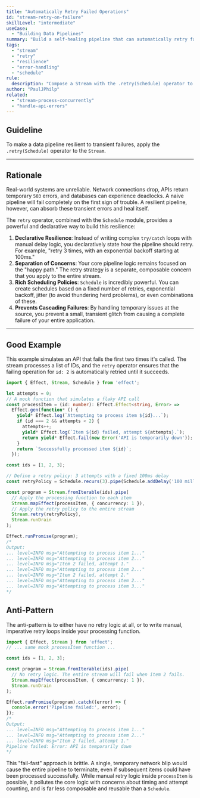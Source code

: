 ```yaml
---
title: "Automatically Retry Failed Operations"
id: "stream-retry-on-failure"
skillLevel: "intermediate"
useCase:
  - "Building Data Pipelines"
summary: "Build a self-healing pipeline that can automatically retry failed processing steps using a configurable backoff strategy."
tags:
  - "stream"
  - "retry"
  - "resilience"
  - "error-handling"
  - "schedule"
rule:
  description: "Compose a Stream with the .retry(Schedule) operator to automatically recover from transient failures."
author: "PaulJPhilp"
related:
  - "stream-process-concurrently"
  - "handle-api-errors"
---
```


## Guideline

To make a data pipeline resilient to transient failures, apply the `.retry(Schedule)` operator to the `Stream`.

---

## Rationale

Real-world systems are unreliable. Network connections drop, APIs return temporary `503` errors, and databases can experience deadlocks. A naive pipeline will fail completely on the first sign of trouble. A resilient pipeline, however, can absorb these transient errors and heal itself.

The `retry` operator, combined with the `Schedule` module, provides a powerful and declarative way to build this resilience:

1.  **Declarative Resilience**: Instead of writing complex `try/catch` loops with manual delay logic, you declaratively state *how* the pipeline should retry. For example, "retry 3 times, with an exponential backoff starting at 100ms."
2.  **Separation of Concerns**: Your core pipeline logic remains focused on the "happy path." The retry strategy is a separate, composable concern that you apply to the entire stream.
3.  **Rich Scheduling Policies**: `Schedule` is incredibly powerful. You can create schedules based on a fixed number of retries, exponential backoff, jitter (to avoid thundering herd problems), or even combinations of these.
4.  **Prevents Cascading Failures**: By handling temporary issues at the source, you prevent a small, transient glitch from causing a complete failure of your entire application.

---

## Good Example

This example simulates an API that fails the first two times it's called. The stream processes a list of IDs, and the `retry` operator ensures that the failing operation for `id: 2` is automatically retried until it succeeds.

```typescript
import { Effect, Stream, Schedule } from 'effect';

let attempts = 0;
// A mock function that simulates a flaky API call
const processItem = (id: number): Effect.Effect<string, Error> =>
  Effect.gen(function* () {
    yield* Effect.log(`Attempting to process item ${id}...`);
    if (id === 2 && attempts < 2) {
      attempts++;
      yield* Effect.log(`Item ${id} failed, attempt ${attempts}.`);
      return yield* Effect.fail(new Error('API is temporarily down'));
    }
    return `Successfully processed item ${id}`;
  });

const ids = [1, 2, 3];

// Define a retry policy: 3 attempts with a fixed 100ms delay
const retryPolicy = Schedule.recurs(3).pipe(Schedule.addDelay('100 millis'));

const program = Stream.fromIterable(ids).pipe(
  // Apply the processing function to each item
  Stream.mapEffect(processItem, { concurrency: 1 }),
  // Apply the retry policy to the entire stream
  Stream.retry(retryPolicy),
  Stream.runDrain
);

Effect.runPromise(program);
/*
Output:
... level=INFO msg="Attempting to process item 1..."
... level=INFO msg="Attempting to process item 2..."
... level=INFO msg="Item 2 failed, attempt 1."
... level=INFO msg="Attempting to process item 2..."
... level=INFO msg="Item 2 failed, attempt 2."
... level=INFO msg="Attempting to process item 2..."
... level=INFO msg="Attempting to process item 3..."
*/
```

## Anti-Pattern

The anti-pattern is to either have no retry logic at all, or to write manual, imperative retry loops inside your processing function.

```typescript
import { Effect, Stream } from 'effect';
// ... same mock processItem function ...

const ids = [1, 2, 3];

const program = Stream.fromIterable(ids).pipe(
  // No retry logic. The entire stream will fail when item 2 fails.
  Stream.mapEffect(processItem, { concurrency: 1 }),
  Stream.runDrain
);

Effect.runPromise(program).catch((error) => {
  console.error('Pipeline failed:', error);
});
/*
Output:
... level=INFO msg="Attempting to process item 1..."
... level=INFO msg="Attempting to process item 2..."
... level=INFO msg="Item 2 failed, attempt 1."
Pipeline failed: Error: API is temporarily down
*/
```

This "fail-fast" approach is brittle. A single, temporary network blip would cause the entire pipeline to terminate, even if subsequent items could have been processed successfully. While manual retry logic inside `processItem` is possible, it pollutes the core logic with concerns about timing and attempt counting, and is far less composable and reusable than a `Schedule`.